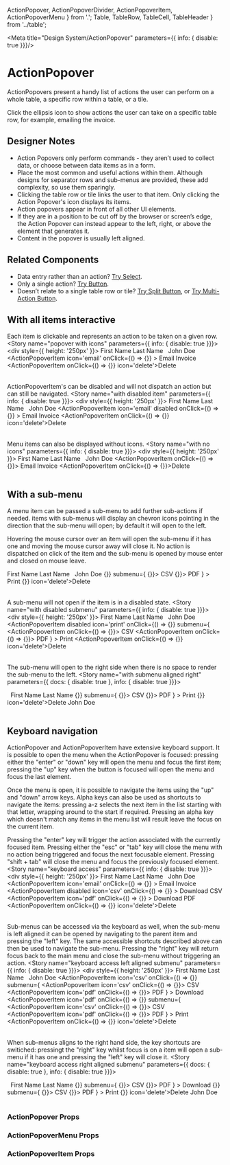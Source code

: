  ActionPopover, ActionPopoverDivider, ActionPopoverItem, ActionPopoverMenu
} from '.';
  Table, TableRow, TableCell, TableHeader
} from '../table';

<Meta title="Design System/ActionPopover" parameters={{ info: { disable: true }}}/>

# ActionPopover

ActionPopovers present a handy list of actions the user can perform on a whole table, a specific row within a table, or a tile.

Click the ellipsis icon to show actions the user can take on a specific table row, for example, emailing the invoice.

## Designer Notes
- Action Popovers only perform commands - they aren’t used to collect data, or choose between data items as in a form.
- Place the most common and useful actions within them. Although designs for separator rows and sub-menus are provided, 
these add complexity, so use them sparingly.
- Clicking the table row or tile links the user to that item. Only clicking the Action Popover's icon displays its items.
- Action popovers appear in front of all other UI elements.
- If they are in a position to be cut off by the browser or screen’s edge, the Action Popover can instead appear to the 
left, right, or above the element that generates it.
- Content in the popover is usually left aligned.

## Related Components
- Data entry rather than an action? [Try Select](/components/__experimental__/select "Try Select").
- Only a single action? [Try Button](/components/button/ "Try Button").
- Doesn’t relate to a single table row or tile? [Try Split Button](/components/split-button "Try Split Button"), or 
[Try Multi-Action Button](/components/multi-action-button "Try Multi-Action Button").


<Story id="test-action-popover--default" />

<Story id="test-action-popover--classic" />

## With all items interactive
Each item is clickable and represents an action to be taken on a given row.
<Preview>
  <Story name="popover with icons" parameters={{ info: { disable: true }}}>
    <div style={{ height: '250px' }}>
      <Table>
        <TableRow>
          <TableHeader>First Name</TableHeader>
          <TableHeader>Last Name</TableHeader>
          <TableHeader>&nbsp;</TableHeader>
        </TableRow>
        <TableRow>
          <TableCell>John</TableCell>
          <TableCell>Doe</TableCell>
          <TableCell>
            <ActionPopover>
              <ActionPopoverItem
                icon='email'
                onClick={() => {}}
              >
                Email Invoice
              </ActionPopoverItem>
              <ActionPopoverDivider />
              <ActionPopoverItem onClick={() => {}} icon='delete'>Delete</ActionPopoverItem>
            </ActionPopover>
          </TableCell>
        </TableRow>
      </Table>
    </div>
  </Story>
</Preview>

ActionPopoverItem&apos;s can be disabled and will not dispatch an action but can still be navigated.
<Preview>
  <Story name="with disabled item" parameters={{ info: { disable: true }}}>
    <div style={{ height: '250px' }}>
    <Table>
      <TableRow>
        <TableHeader>First Name</TableHeader>
        <TableHeader>Last Name</TableHeader>
        <TableHeader>&nbsp;</TableHeader>
      </TableRow>
      <TableRow>
        <TableCell>John</TableCell>
        <TableCell>Doe</TableCell>
        <TableCell>
          <ActionPopover>
            <ActionPopoverItem
              icon='email'
              disabled
              onClick={() => {}}
            >
              Email Invoice
            </ActionPopoverItem>
            <ActionPopoverDivider />
            <ActionPopoverItem onClick={() => {}} icon='delete'>Delete</ActionPopoverItem>
          </ActionPopover>
        </TableCell>
      </TableRow>
    </Table>
    </div>
  </Story>
</Preview>

Menu items can also be displayed without icons.
<Preview>
  <Story name="with no icons" parameters={{ info: { disable: true }}}>
    <div style={{ height: '250px' }}>
    <Table>
      <TableRow>
        <TableHeader>First Name</TableHeader>
        <TableHeader>Last Name</TableHeader>
        <TableHeader>&nbsp;</TableHeader>
      </TableRow>
      <TableRow>
        <TableCell>John</TableCell>
        <TableCell>Doe</TableCell>
        <TableCell>
          <ActionPopover>
            <ActionPopoverItem onClick={() => {}}>
              Email Invoice
            </ActionPopoverItem>
            <ActionPopoverDivider />
            <ActionPopoverItem onClick={() => {}}>Delete</ActionPopoverItem>
          </ActionPopover>
        </TableCell>
      </TableRow>
    </Table>
    </div>
  </Story>
</Preview>


## With a sub-menu
A menu item can be passed a sub-menu to add further sub-actions if needed. items with sub-menus will display an chevron 
icons pointing in the direction that the sub-menu will open; by default it will open to the left.

Hovering the mouse cursor over an item will open the sub-menu if it has one and moving the mouse cursor away will 
close it. No action is dispatched on click of the item and the sub-menu is opened by mouse enter and closed on mouse 
leave.

<Preview>
  <Story name="with submenu" parameters={{ info: { disable: true }}}>
    <div style={{ height: '250px' }}>
    <Table>
      <TableRow>
        <TableHeader>First Name</TableHeader>
        <TableHeader>Last Name</TableHeader>
        <TableHeader>&nbsp;</TableHeader>
      </TableRow>
      <TableRow>
        <TableCell>John</TableCell>
        <TableCell>Doe</TableCell>
        <TableCell>
          <ActionPopover>
            <ActionPopoverItem
              icon='print'
              onClick={() => {}}
              submenu={ 
                <ActionPopoverMenu>
                  <ActionPopoverItem onClick={() => {}}>
                    CSV
                  </ActionPopoverItem>
                  <ActionPopoverItem onClick={() => {}}>
                    PDF
                  </ActionPopoverItem>
                </ActionPopoverMenu> 
              }
            >
              Print
            </ActionPopoverItem>
            <ActionPopoverDivider />
            <ActionPopoverItem onClick={() => {}} icon='delete'>Delete</ActionPopoverItem>
          </ActionPopover>
        </TableCell>
      </TableRow>
    </Table>
    </div>
  </Story>
</Preview>

A sub-menu will not open if the item is in a disabled state.
<Preview>
  <Story name="with disabled submenu" parameters={{ info: { disable: true }}}>
    <div style={{ height: '250px' }}>
    <Table>
      <TableRow>
        <TableHeader>First Name</TableHeader>
        <TableHeader>Last Name</TableHeader>
        <TableHeader>&nbsp;</TableHeader>
      </TableRow>
      <TableRow>
        <TableCell>John</TableCell>
        <TableCell>Doe</TableCell>
        <TableCell>
          <ActionPopover>
            <ActionPopoverItem
              disabled
              icon='print'
              onClick={() => {}}
              submenu={ 
                <ActionPopoverMenu>
                  <ActionPopoverItem onClick={() => {}}>
                    CSV
                  </ActionPopoverItem>
                  <ActionPopoverItem onClick={() => {}}>
                    PDF
                  </ActionPopoverItem>
                </ActionPopoverMenu> 
              }
            >
              Print
            </ActionPopoverItem>
            <ActionPopoverDivider />
            <ActionPopoverItem onClick={() => {}} icon='delete'>Delete</ActionPopoverItem>
          </ActionPopover>
        </TableCell>
      </TableRow>
    </Table>
    </div>
  </Story>
</Preview>

The sub-menu will open to the right side when there is no space to render the sub-menu to the left.
<Story name="with submenu aligned right" parameters={{ docs: { disable: true }, info: { disable: true }}}>
  <div style={{ height: '250px' }}>
    <Table>
      <TableRow>
        <TableHeader>&nbsp;</TableHeader>
        <TableHeader>First Name</TableHeader>
        <TableHeader>Last Name</TableHeader>
      </TableRow>
      <TableRow>
        <TableCell>
          <ActionPopover>
            <ActionPopoverItem
              icon='print'
              onClick={() => {}}
              submenu={ 
                <ActionPopoverMenu>
                  <ActionPopoverItem icon='csv' onClick={() => {}}>
                    CSV
                  </ActionPopoverItem>
                  <ActionPopoverItem icon='pdf' onClick={() => {}}>
                    PDF
                  </ActionPopoverItem>
                </ActionPopoverMenu> 
              }
            >
              Print
            </ActionPopoverItem>
            <ActionPopoverDivider />
            <ActionPopoverItem onClick={() => {}} icon='delete'>Delete</ActionPopoverItem>
          </ActionPopover>
        </TableCell>
        <TableCell>John</TableCell>
        <TableCell>Doe</TableCell>
      </TableRow>
    </Table>
  </div>
</Story>

<MyPreview>
  <DocsWrapper 
    src='iframe.html?id=design-system-actionpopover--with-submenu-aligned-right'
    height='250px'
  />
</MyPreview>

## Keyboard navigation 
ActionPopover and ActionPopoverItem have extensive keyboard support. It is possible to open the menu when the
ActionPopover is focused: pressing either the "enter" or "down" key will open the menu and focus the first item; 
pressing the "up" key when the button is focused will open the menu and focus the last element.

Once the menu is open, it is possible to navigate the items using the "up" and "down" arrow keys. Alpha keys can also 
be used as shortcuts to navigate the items: pressing a-z selects the next item in the list starting with that letter, 
wrapping around to the start if required. Pressing an alpha key which doesn't match any items in the menu list will 
result leave the focus on the current item.

Pressing the "enter" key will trigger the action associated with the currently focused item. Pressing either the "esc" 
or "tab" key will close the menu with no action being triggered and focus the next focusable element. Pressing 
"shift + tab" will close the menu and focus the previously focused element.
<Preview>
  <Story name="keyboard access" parameters={{ info: { disable: true }}}>
    <div style={{ height: '250px' }}>
    <Table>
      <TableRow>
        <TableHeader>First Name</TableHeader>
        <TableHeader>Last Name</TableHeader>
        <TableHeader>&nbsp;</TableHeader>
      </TableRow>
      <TableRow>
        <TableCell>John</TableCell>
        <TableCell>Doe</TableCell>
        <TableCell>
          <ActionPopover>
            <ActionPopoverItem
              icon='email'
              onClick={() => {}}
            >
              Email Invoice
            </ActionPopoverItem>
            <ActionPopoverItem
              disabled
              icon='csv'
              onClick={() => {}}
            >
              Download CSV
            </ActionPopoverItem>
            <ActionPopoverItem
              icon='pdf'
              onClick={() => {}}
            >
              Download PDF
            </ActionPopoverItem>
            <ActionPopoverDivider />
            <ActionPopoverItem onClick={() => {}} icon='delete'>Delete</ActionPopoverItem>
          </ActionPopover>
        </TableCell>
      </TableRow>
    </Table>
    </div>
  </Story>
</Preview>

Sub-menus can be accessed via the keyboard as well, when the sub-menu is left aligned it can be opened by navigating to 
the parent item and pressing the "left" key. The same accessible shortcuts described above can then be used to navigate 
the sub-menu. Pressing the "right" key will return focus back to the main menu and close the sub-menu without 
triggering an action. 
<Preview>
  <Story name="keyboard access left aligned submenu" parameters={{ info: { disable: true }}}>
    <div style={{ height: '250px' }}>
    <Table>
      <TableRow>
        <TableHeader>First Name</TableHeader>
        <TableHeader>Last Name</TableHeader>
        <TableHeader>&nbsp;</TableHeader>
      </TableRow>
      <TableRow>
        <TableCell>John</TableCell>
        <TableCell>Doe</TableCell>
        <TableCell>
          <ActionPopover>
            <ActionPopoverItem
              icon='csv'
              onClick={() => {}}
              submenu={ 
                <ActionPopoverMenu>
                  <ActionPopoverItem icon='csv' onClick={() => {}}>
                    CSV
                  </ActionPopoverItem>
                  <ActionPopoverItem icon='pdf' onClick={() => {}}>
                    PDF
                  </ActionPopoverItem>
                </ActionPopoverMenu> 
              }
            >
              Download
            </ActionPopoverItem>
            <ActionPopoverItem
              icon='pdf'
              onClick={() => {}}
              submenu={ 
                <ActionPopoverMenu>
                  <ActionPopoverItem icon='csv' onClick={() => {}}>
                    CSV
                  </ActionPopoverItem>
                  <ActionPopoverItem icon='pdf' onClick={() => {}}>
                    PDF
                  </ActionPopoverItem>
                </ActionPopoverMenu> 
              }
            >
              Print
            </ActionPopoverItem>
            <ActionPopoverDivider />
            <ActionPopoverItem onClick={() => {}} icon='delete'>Delete</ActionPopoverItem>
          </ActionPopover>
        </TableCell>
      </TableRow>
    </Table>
    </div>
  </Story>
</Preview>

When sub-menus aligns to the right hand side, the key shortcuts are switiched: pressingt the "right" key whilst focus 
is on a item will open a sub-menu if it has one and pressing the "left" key will close it. 
<Story name="keyboard access right aligned submenu" parameters={{ docs: { disable: true }, info: { disable: true }}}>
  <div style={{ height: '250px' }}>
  <Table>
    <TableRow>
      <TableHeader>&nbsp;</TableHeader>
      <TableHeader>First Name</TableHeader>
      <TableHeader>Last Name</TableHeader>
    </TableRow>
    <TableRow>
      <TableCell>
        <ActionPopover>
          <ActionPopoverItem
            icon='csv'
            onClick={() => {}}
            submenu={ 
              <ActionPopoverMenu>
                <ActionPopoverItem icon='csv' onClick={() => {}}>
                  CSV
                </ActionPopoverItem>
                <ActionPopoverItem icon='pdf' onClick={() => {}}>
                  PDF
                </ActionPopoverItem>
              </ActionPopoverMenu> 
            }
          >
            Download
          </ActionPopoverItem>
          <ActionPopoverItem
            icon='pdf'
            onClick={() => {}}
            submenu={ 
              <ActionPopoverMenu>
                <ActionPopoverItem icon='csv' onClick={() => {}}>
                  CSV
                </ActionPopoverItem>
                <ActionPopoverItem icon='pdf' onClick={() => {}}>
                  PDF
                </ActionPopoverItem>
              </ActionPopoverMenu> 
            }
          >
            Print
          </ActionPopoverItem>
          <ActionPopoverDivider />
          <ActionPopoverItem onClick={() => {}} icon='delete'>Delete</ActionPopoverItem>
        </ActionPopover>
      </TableCell>
      <TableCell>John</TableCell>
      <TableCell>Doe</TableCell>
    </TableRow>
  </Table>
  </div>
</Story>

<MyPreview>
  <DocsWrapper
    src='iframe.html?id=design-system-actionpopover--keyboard-access-right-aligned-submenu'
    height='250px'
  />
</MyPreview>

### ActionPopover Props
<Props of={ActionPopover} />

### ActionPopoverMenu Props
<Props of={ActionPopoverMenu} />

### ActionPopoverItem Props
<Props of={MenuItem} />
